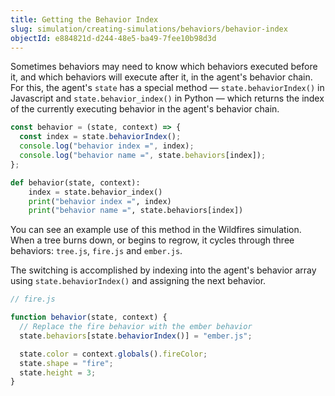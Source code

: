 ```yaml
---
title: Getting the Behavior Index
slug: simulation/creating-simulations/behaviors/behavior-index
objectId: e884821d-d244-48e5-ba49-7fee10b98d3d
---
```


Sometimes behaviors may need to know which behaviors executed before it, and which behaviors will execute after it, in the agent's behavior chain. For this, the agent's `state` has a special method — `state.behaviorIndex()` in Javascript and `state.behavior_index()` in Python — which returns the index of the currently executing behavior in the agent's behavior chain.

<Tabs>
<Tab title="JavaScript" >

```javascript
const behavior = (state, context) => {
  const index = state.behaviorIndex();
  console.log("behavior index =", index);
  console.log("behavior name =", state.behaviors[index]);
};
```

</Tab>

<Tab title="Python" >

```python
def behavior(state, context):
    index = state.behavior_index()
    print("behavior index =", index)
    print("behavior name =", state.behaviors[index])
```

</Tab>
</Tabs>

You can see an example use of this method in the Wildfires simulation. When a tree burns down, or begins to regrow, it cycles through three behaviors: `tree.js`, `fire.js` and `ember.js`.

<Embed
  url="https://core.hash.ai/@hash/wildfires-regrowth/stable"
  caption="The Wildfires simulation"
/>

The switching is accomplished by indexing into the agent's behavior array using `state.behaviorIndex()` and assigning the next behavior.

```javascript
// fire.js

function behavior(state, context) {
  // Replace the fire behavior with the ember behavior
  state.behaviors[state.behaviorIndex()] = "ember.js";

  state.color = context.globals().fireColor;
  state.shape = "fire";
  state.height = 3;
}
```
